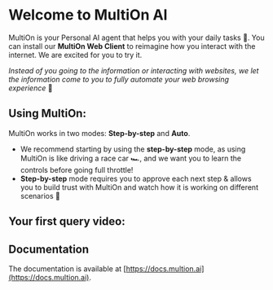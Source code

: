 
# Welcome to MultiOn AI 

<Logo height={200} />

MultiOn is your Personal AI agent that helps you with your daily tasks 🚀. You can install our **MultiOn Web Client** to reimagine how you interact with the internet. We are excited for you to try it.

_Instead of you going to the information or interacting with websites, we let the information come to you to fully automate your web browsing experience_ 🤗

## Using MultiOn:

MultiOn works in two modes: **Step-by-step** and **Auto**.

- We recommend starting by using the **step-by-step** mode, as using MultiOn is like driving a race car 🏎️, and we want you to learn the controls before going full throttle!
- **Step-by-step** mode requires you to approve each next step & allows you to build trust with MultiOn and watch how it is working on different scenarios 🙂

## Your first query video:

<VideoTile src="/query_video.mp4" width={660} height={500} />

## Documentation

The documentation is available at [https://docs.multion.ai](https://docs.multion.ai).
